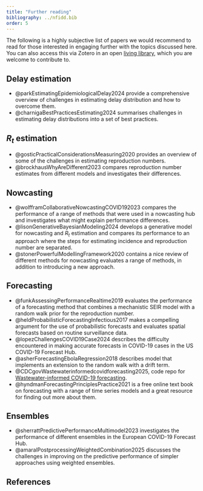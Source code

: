 ```yaml
---
title: "Further reading"
bibliography: ../nfidd.bib
order: 5
---
```


The following is a highly subjective list of papers we would recommend to read for those interested in engaging further with the topics discussed here. You can also access this via Zotero in an open [living library](https://www.zotero.org/groups/6031904/nowcasting_and_forecasting_infectious_disease_dynamics/library), which you are welcome to contribute to.

## Delay estimation
- @parkEstimatingEpidemiologicalDelay2024 provide a comprehensive overview of challenges in estimating delay distribution and how to overcome them.
- @charnigaBestPracticesEstimating2024 summarises challenges in estimating delay distributions into a set of best practices.

## $R_t$ estimation
- @gosticPracticalConsiderationsMeasuring2020 provides an overview of some of the challenges in estimating reproduction numbers.
- @brockhausWhyAreDifferent2023 compares reproduction number estimates from different models and investigates their differences.

## Nowcasting
- @wolfframCollaborativeNowcastingCOVID192023 compares the performance of a range of methods that were used in a nowcasting hub and investigates what might explain performance differences.
- @lisonGenerativeBayesianModeling2024 develops a generative model for nowcasting and $R_t$ estimation and compares its performance to an approach where the steps for estimating incidence and reproduction number are separated.
- @stonerPowerfulModellingFramework2020 contains a nice review of different methods for nowcasting evaluates a range of methods, in addition to introducing a new approach.

## Forecasting
- @funkAssessingPerformanceRealtime2019 evaluates the performance of a forecasting method that combines a mechanistic SEIR model with a random walk prior for the reproduction number.
- @heldProbabilisticForecastingInfectious2017 makes a compelling argument for the use of probabilistic forecasts and evaluates spatial forecasts based on routine surveillance data.
- @lopezChallengesCOVID19Case2024 describes the difficulty encountered in  making accurate forecasts in COVID-19 cases in the US COVID-19 Forecast Hub.
- @asherForecastingEbolaRegression2018 describes model that implements an extension to the random walk with a drift term.
- @CDCgovWastewaterinformedcovidforecasting2025, code repo for [Wastewater-informed COVID-19 forecasting](https://github.com/CDCgov/wastewater-informed-covid-forecasting).
- @hyndmanForecastingPrinciplesPractice2021 is a free online text book on forecasting with a range of time series models and a great resource for finding out more about them.

## Ensembles
- @sherrattPredictivePerformanceMultimodel2023 investigates the performance of different ensembles in the European COVID-19 Forecast Hub.
- @amaralPostprocessingWeightedCombination2025 discusses the challenges in improving on the predictive performance of simpler approaches using weighted ensembles.

## References

::: {#refs}
:::
